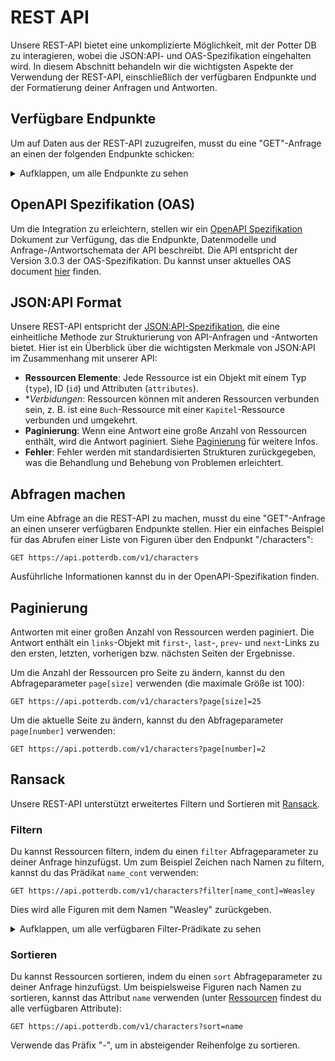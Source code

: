 # REST API

Unsere REST-API bietet eine unkomplizierte Möglichkeit, mit der Potter DB zu interagieren, wobei die JSON:API- und OAS-Spezifikation eingehalten wird. In diesem Abschnitt behandeln wir die wichtigsten Aspekte der Verwendung der REST-API, einschließlich der verfügbaren Endpunkte und der Formatierung deiner Anfragen und Antworten.

## Verfügbare Endpunkte

Um auf Daten aus der REST-API zuzugreifen, musst du eine "GET"-Anfrage an einen der folgenden Endpunkte schicken:

<details>
<summary>Aufklappen, um alle Endpunkte zu sehen</summary>

**Bücher**
- `/v1/books`: Abruf einer Liste von Büchern.
- `/v1/books/{id}`: Abruf eines einzelnen Buchs anhand seiner ID.
- `/v1/books/{book_id}/chapters`: Abruf einer Liste von Kapiteln eines bestimmten Buchs.
- `/v1/books/{book_id}/chapters/{id}`: Abruf eines Kapitels eines bestimmten Buchs anhand seiner ID.

**Figuren**
- `/v1/characters`: Abruf einer Liste von Figuren.
- `/v1/characters/{id}`: Abruf einer Figur anhand ihrer ID.

**Filme**
- `/v1/movies`: Abruf einer Liste von Filmen.
- `/v1/movies/{id}`: Abruf eines Films anhand seiner ID.

**Zaubertränke**
- `/v1/potions`: Abruf einer Liste von Zaubertränken.
- `/v1/potions/{id}`: Abruf eines Zaubertranks anhand seiner ID.

**Zaubersprüche**
- `/v1/spells`: Abruf einer Liste von Zaubersprüchen.
- `/v1/spells/{id}`: Abruf eines Zauberspruchs anhand seiner ID.

IDs müssen als UUIDs oder Kennung (slugs) angegeben werden.

</details>

## OpenAPI Spezifikation (OAS)

Um die Integration zu erleichtern, stellen wir ein [OpenAPI Spezifikation](https://openapis.org) Dokument zur Verfügung, das die Endpunkte, Datenmodelle und Anfrage-/Antwortschemata der API beschreibt.
Die API entspricht der Version 3.0.3 der OAS-Spezifikation.
Du kannst unser aktuelles OAS document [hier](https://api.potterdb.com/v1/openapi.json) finden.

## JSON:API Format

Unsere REST-API entspricht der [JSON:API-Spezifikation](https://jsonapi.org/), die eine einheitliche Methode zur Strukturierung von API-Anfragen und -Antworten bietet. Hier ist ein Überblick über die wichtigsten Merkmale von JSON:API im Zusammenhang mit unserer API:

- **Ressourcen Elemente**: Jede Ressource ist ein Objekt mit einem Typ (`type`), ID (`id`) und Attributen (`attributes`).
- **Verbidungen*: Ressourcen können mit anderen Ressourcen verbunden sein, z. B. ist eine `Buch`-Ressource mit einer `Kapitel`-Ressource verbunden und umgekehrt.
- **Paginierung**: Wenn eine Antwort eine große Anzahl von Ressourcen enthält, wird die Antwort paginiert. Siehe [Paginierung](#Paginierung) für weitere Infos.
- **Fehler**: Fehler werden mit standardisierten Strukturen zurückgegeben, was die Behandlung und Behebung von Problemen erleichtert.

## Abfragen machen

Um eine Abfrage an die REST-API zu machen, musst du eine "GET"-Anfrage an einen unserer verfügbaren Endpunkte stellen.
Hier ein einfaches Beispiel für das Abrufen einer Liste von Figuren über den Endpunkt "/characters":

```http
GET https://api.potterdb.com/v1/characters
```

Ausführliche Informationen kannst du in der OpenAPI-Spezifikation finden.

## Paginierung

Antworten mit einer großen Anzahl von Ressourcen werden paginiert. Die Antwort enthält ein `links`-Objekt mit `first`-, `last`-, `prev`- und `next`-Links zu den ersten, letzten, vorherigen bzw. nächsten Seiten der Ergebnisse.

Um die Anzahl der Ressourcen pro Seite zu ändern, kannst du den Abfrageparameter `page[size]` verwenden (die maximale Größe ist 100):

```http
GET https://api.potterdb.com/v1/characters?page[size]=25
```

Um die aktuelle Seite zu ändern, kannst du den Abfrageparameter `page[number]` verwenden:

```http
GET https://api.potterdb.com/v1/characters?page[number]=2
```

## Ransack

Unsere REST-API unterstützt erweitertes Filtern und Sortieren mit [Ransack](https://activerecord-hackery.github.io/ransack/).

### Filtern

Du kannst Ressourcen filtern, indem du einen `filter` Abfrageparameter zu deiner Anfrage hinzufügst. Um zum Beispiel Zeichen nach Namen zu filtern, kannst du das Prädikat `name_cont` verwenden:


```http
GET https://api.potterdb.com/v1/characters?filter[name_cont]=Weasley
```

Dies wird alle Figuren mit dem Namen "Weasley" zurückgeben.

<details>
  <summary>Aufklappen, um alle verfügbaren Filter-Prädikate zu sehen</summary>
  - `eq`: gleich
  - `eq_any`: gleich jedem
  - `eq_all`: gleich allen
  - `not_eq`: nicht gleich
  - `not_eq_any`: nicht gleich irgendeinem
  - `not_eq_all`: nicht gleich für alle
  - `matches`: entspricht
  - `matches_any`: passt zu jedem
  - `matches_all`: passt auf alle
  - `does_not_match`: stimmt nicht überein
  - `does_not_match_any`: stimmt mit keinem überein
  - `does_not_match_all`: entspricht nicht allen
  - `lt`: weniger als
  - `lt_any`: weniger als jeder
  - `lt_all`: weniger als alle
  - `lteq`: kleiner als oder gleich
  - `lteq_any`: kleiner oder gleich einem 
  - `lteq_all`: kleiner als oder gleich allen 
  - `gt`: größer als 
  - `gt_any`: größer als jeder
  - `gt_all`: größer als alle 
  - `gteq`: größer als oder gleich 
  - `gteq_any`: größer als oder gleich einem 
  - `gteq_all`: größer als oder gleich allen 
  - `in`: vorhanden 
  - `in_any`: in irgendeinem 
  - `in_all`: in allen
  - `not_in`: nicht vorhanden
  - `not_in_any`: nicht in irgendeinem 
  - `not_in_all`: nicht in allen 
  - `cont`: enthält 
  - `cont_any`: enthält beliebige 
  - `cont_all`: enthält alle 
  - `not_cont`: enthält nicht 
  - `not_cont_any`: enthält keine 
  - `not_cont_all`: enthält nicht alle 
  - `start`: beginnt mit 
  - `start_any`: irgendeiner beginnt mit 
  - `start_all`: alle beginnen mit 
  - `not_start`: beginnt nicht mit 
  - `not_start_any`: irgendeiner beginnt nicht mit
  - `not_start_all`: keiner beginnt mit
  - `end`: endet mit 
  - `end_any`: irgendeiner endet mit 
  - `end_all`: alle enden mit 
  - `not_end`: endet nicht mit 
  - `not_end_any`: irgendeiner endet nicht mit 
  - `not_end_all`: keiner endet mit 
  - `'true'`: ist wahr
  - `'false'`: ist falsch 
  - `present`: ist vorhanden 
  - `blank`: ist leer
  - `'null'`: ist null 
  - `not_null`: ist nicht null
</details>

### Sortieren

Du kannst Ressourcen sortieren, indem du einen `sort` Abfrageparameter zu deiner Anfrage hinzufügst. Um beispielsweise Figuren nach Namen zu sortieren, kannst das Attribut `name` verwenden (unter [Ressourcen](#Ressourcen) findest du alle verfügbaren Attribute):

```http
GET https://api.potterdb.com/v1/characters?sort=name
```

Verwende das Präfix "-", um in absteigender Reihenfolge zu sortieren.
